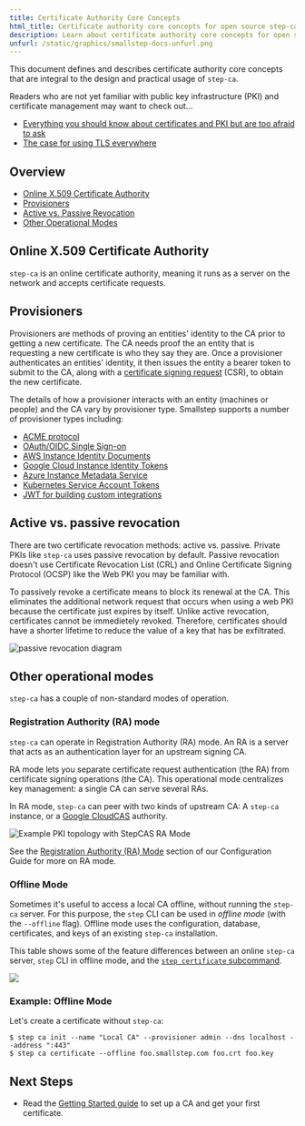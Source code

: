 ```yaml
---
title: Certificate Authority Core Concepts
html_title: Certificate authority core concepts for open source step-ca
description: Learn about certificate authority core concepts for open source step-ca
unfurl: /static/graphics/smallstep-docs-unfurl.png
---
```



This document defines and describes certificate authority core concepts that are integral to the design
and practical usage of `step-ca`.

Readers who are not yet familiar with public key infrastructure (PKI) and 
certificate management may want to check out...

- [Everything you should know about certificates and PKI but are too afraid to ask](https://smallstep.com/blog/everything-pki/)
- [The case for using TLS everywhere](https://smallstep.com/blog/use-tls/)

## Overview

- [Online X.509 Certificate Authority](#online-and-offline-x509-certificate-authority)
- [Provisioners](#provisioners)
- [Active vs. Passive Revocation](#active-vs-passive-revocation)
- [Other Operational Modes](#other-operational-modes)

## Online X.509 Certificate Authority

`step-ca` is an online certificate authority, meaning it runs as a server
on the network and accepts certificate requests.

## Provisioners

Provisioners are methods of proving an entities' identity to the CA prior to getting a new certificate.
The CA needs proof the an entity that is requesting a new certificate is who they say they are.
Once a provisioner authenticates an entities' identity, it then issues the entity a bearer token to submit to the CA, along with a [certificate
signing
request](https://smallstep.com/blog/everything-pki.html#certificate-signing-requests
'CSR') (CSR), to obtain the new certificate.

The details of how a provisioner interacts with an entity (machines or people) and the CA vary by provisioner type.
Smallstep supports a number of provisioner types including:

- [ACME protocol](/docs/step-ca/provisioners#acme)
- [OAuth/OIDC Single Sign-on](/docs/step-ca/provisioners#oauthoidc-single-sign-on)
- [AWS Instance Identity Documents](/docs/step-ca/provisioners#aws)
- [Google Cloud Instance Identity Tokens](/docs/step-ca/provisioners#gcp)
- [Azure Instance Metadata Service](/docs/step-ca/provisioners#azure) 
- [Kubernetes Service Account Tokens](/docs/step-ca/provisioners#k8ssa-kubernetes-service-account) 
- [JWT for building custom integrations](/docs/step-ca/provisioners#jwt)

## Active vs. passive revocation

There are two certificate revocation methods: active vs. passive.
Private PKIs like `step-ca` uses passive revocation by default.
Passive revocation doesn't use Certificate Revocation List (CRL) and Online Certificate Signing Protocol (OCSP) like the Web PKI you may be familiar with. 

To passively revoke a certificate means to block its renewal at the CA.
This eliminates the additional network request that occurs when using a web PKI because the certificate just expires by itself. 
Unlike active revocation, certificates cannot be immedietely revoked.
Therefore, certificates should have a shorter lifetime to reduce the value of a key that has be exfiltrated.

![passive revocation diagram](../../../static/images/passive-revocation.png)

## Other operational modes

`step-ca` has a couple of non-standard modes of operation.

### Registration Authority (RA) mode

`step-ca` can operate in Registration Authority (RA) mode.
An RA is a server that acts as an authentication layer for an upstream signing CA.

RA mode lets you separate certificate request authentication (the RA) from certificate signing operations (the CA).
This operational mode centralizes key management:
a single CA can serve several RAs.

In RA mode, `step-ca` can peer with two kinds of upstream CA: A `step-ca` instance, or a [Google CloudCAS](https://cloud.google.com/certificate-authority-service/) authority.

![Example PKI topology with StepCAS RA Mode](/static/graphics/stepcas-ra-mode.png)

See the [Registration Authority (RA) Mode](configuration#registration-authority-ra-mode) section of our Configuration Guide for more on RA mode.

### Offline Mode

Sometimes it's useful to access a local CA offline, without running the `step-ca` server.
For this purpose, the `step` CLI can be used in _offline mode_ (with the `--offline` flag).
Offline mode uses the configuration, database, certificates, and keys of an existing `step-ca` installation.

This table shows some of the feature differences between an online `step-ca` server, `step` CLI in offline mode, and the [`step certificate` subcommand](https://smallstep.com/docs/step-cli/basic-crypto-operations#run-an-offline-x509-certificate-authority).

![](../../../static/images/cas-three-ways.png)

### Example: Offline Mode

Let's create a certificate without `step-ca`:

```shell-session nocopy
$ step ca init --name "Local CA" --provisioner admin --dns localhost --address ":443"
$ step ca certificate --offline foo.smallstep.com foo.crt foo.key
```

## Next Steps

- Read the [Getting Started guide](/docs/step-ca/getting-started) to set up a CA and get your first certificate.
